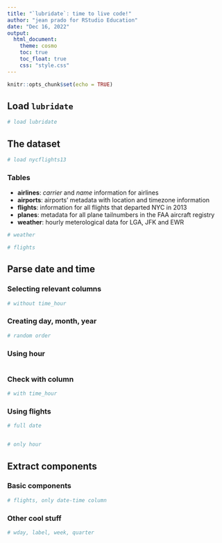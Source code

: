 ```yaml
---
title: "`lubridate`: time to live code!"
author: "jean prado for RStudio Education"
date: "Dec 16, 2022"
output:
  html_document:
    theme: cosmo
    toc: true
    toc_float: true
    css: "style.css"
---
```


```r
knitr::opts_chunk$set(echo = TRUE)
```

## Load `lubridate`

```r
# load lubridate
```

## The dataset

```r
# load nycflights13
```

### Tables

- **airlines**: *carrier* and *name* information for airlines
- **airports**: airports' metadata with location and timezone information
- **flights**: information for all flights that departed NYC in 2013
- **planes**: metadata for all plane tailnumbers in the FAA aircraft registry
- **weather**: hourly meterological data for LGA, JFK and EWR

```r
# weather

# flights
```

## Parse date and time

### Selecting relevant columns

```r
# without time_hour


```

### Creating day, month, year

```r

# random order
```

### Using hour

```r

```

### Check with column

```r
# with time_hour


```

### Using flights

```r
# full date


# only hour

```

## Extract components

### Basic components

```r
# flights, only date-time column

```

### Other cool stuff

```r
# wday, label, week, quarter

```
